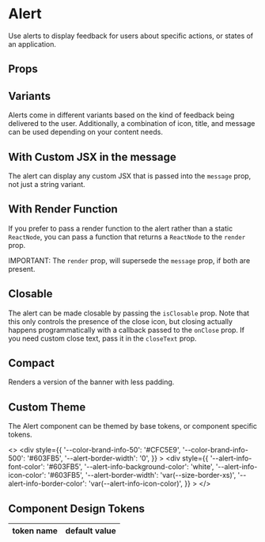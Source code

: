 
# Alert

Use alerts to display feedback for users about specific actions, or states of an application.

<Alert
    title="Contact Created"
    message="The contact was saved on December 3, 2020 at 6:10pm PDT"
    variant="success"
    isClosable
    hasIcon
/>

## Props


## Variants

Alerts come in different variants based on the kind of feedback being delivered to the user. Additionally, a combination of icon, title, and message can be used depending on your content needs.

<Variants />

## With Custom JSX in the message

The alert can display any custom JSX that is passed into the `message` prop, not just a string variant.

<CustomJsx />

## With Render Function

If you prefer to pass a render function to the alert rather than a static `ReactNode`, you can pass a function
that returns a `ReactNode` to the `render` prop.

IMPORTANT: The `render` prop, will supersede the `message` prop, if both are present.

<RenderFunction />

## Closable

The alert can be made closable by passing the `isClosable` prop. Note that this only controls the presence of
the close icon, but closing actually happens programmatically with a callback passed to the `onClose` prop.
If you need custom close text, pass it in the `closeText` prop.

<Closable />

## Compact

Renders a version of the banner with less padding.

<Alert
    message="Compact Alerts have less padding"
    variant="info"
    isCompact
/>

## Custom Theme

The Alert component can be themed by base tokens, or component specific tokens.

<>
    <div
    style={{
        '--color-brand-info-50': '#CFC5E9',
        '--color-brand-info-500': '#603FB5',
        '--alert-border-width': '0',
    }}
    >
    <Alert
        message="Here we've overwritten base token values so that the alert inherits new values."
        title="Custom Theme"
        variant="info"
        hasIcon
        className="m-bottom-md"
    />
    </div>
    <div
    style={{
        '--alert-info-font-color': '#603FB5',
        '--alert-info-background-color': 'white',
        '--alert-info-icon-color': '#603FB5',
        '--alert-border-width': 'var(--size-border-xs)',
        '--alert-info-border-color': 'var(--alert-info-icon-color)',
    }}
    >
    <Alert
        message="Here we've overwritten ONLY the values for the 'info' alert variant so other components will be unaffected"
        title="Custom Theme"
        variant="info"
        hasIcon
        className="m-bottom-md"
    />
    <Alert
        message="An alert that uses default token values"
        variant="warning"
        title="Not Themed"
        hasIcon
    />
    </div>
</>

## Component Design Tokens

<table>
  <thead>
    <tr>
      <th>token name</th>
      <th>default value</th>
    </tr>
  </thead>
  <tbody>
    <DesignTokens />
  </tbody>
</table>
